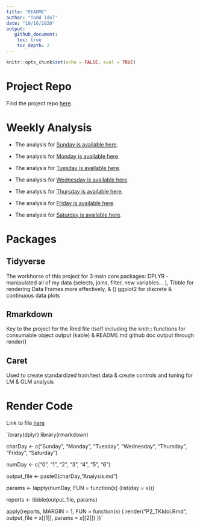 ```yaml
---
title: "README"
author: "Todd Idol"
date: "10/16/2020"
output: 
   github_document:
    toc: true
    toc_depth: 2
---
```


```r
knitr::opts_chunk$set(echo = FALSE, eval = TRUE)
```

# Project Repo

Find the project repo [here](https://github.com/tkidol/ST558-Project-2).

# Weekly Analysis 

+  The analysis for [Sunday is available here](SundayAnalysis.md).  

+  The analysis for [Monday is available here](MondayAnalysis.md).  

+  The analysis for [Tuesday is available here](TuesdayAnalysis.md).  

+  The analysis for [Wednesday is available here](Wedesdaynalysis.md).  

+ The analysis for [Thursday is available here](ThursdayAnalysis.md).  

+ The analysis for [Friday is available here](FridayAnalysis.md).  

+  The analysis for [Saturday is available here](SaturdayAnalysis.md).

# Packages

## Tidyverse

The workhorse of this project for 3 main core packages: DPLYR - manipulated all of my data (selects, joins, filter, new variables... ), Tibble for rendering Data Frames more effectively, & () ggplot2 for discrete & continuous data plots

## Rmarkdown 

Key to the project for the Rmd file itself including the knitr:: functions for consumable object output (kable) & README.md github doc output through render()

## Caret

Used to create standardized train/test data & create controls and tuning for LM & GLM analysis

# Render Code

Link to file [here](https://github.com/tkidol/ST558-Project-2/blob/main/P2_Render.Rmd)

`ibrary(dplyr)
library(rmarkdown)

charDay <- c("Sunday", "Monday", "Tuesday", "Wednesday", "Thursday", "Friday", "Saturday")

numDay <- c("0", "1", "2", "3", "4", "5", "6")

output_file <- paste0(charDay,"Analysis.md")

params <- lapply(numDay, FUN = function(x) (list(day = x)))


reports <- tibble(output_file, params)

apply(reports, MARGIN = 1, 
               FUN = function(x) { 
                 render("P2_TKIdol.Rmd", output_file = x[[1]],
                 params = x[[2]])
               })`